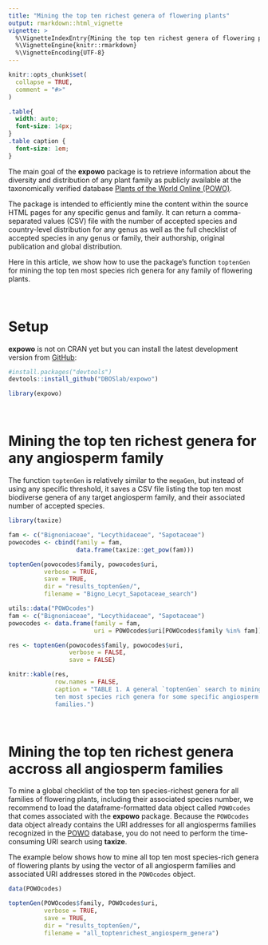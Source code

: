 ```yaml
---
title: "Mining the top ten richest genera of flowering plants"
output: rmarkdown::html_vignette
vignette: >
  %\VignetteIndexEntry{Mining the top ten richest genera of flowering plants}
  %\VignetteEngine{knitr::rmarkdown}
  %\VignetteEncoding{UTF-8}
---
```


```r
knitr::opts_chunk$set(
  collapse = TRUE,
  comment = "#>"
)
```

```css
.table{
  width: auto;
  font-size: 14px;
}
.table caption {
  font-size: 1em;
}
```

The main goal of the __expowo__ package is to retrieve information about the 
diversity and distribution of any plant family as publicly available at the 
taxonomically verified database 
[Plants of the World Online (POWO)](https://powo.science.kew.org).\

The package is intended to efficiently mine the content within the source HTML 
pages for any specific genus and family. It can return a comma-separated values 
(CSV) file with the number of accepted species and country-level distribution 
for any genus as well as the full checklist of accepted species in any genus or 
family, their authorship, original publication and global distribution.\

Here in this article, we show how to use the package's function `toptenGen` for 
mining the top ten most species rich genera for any family of flowering plants.\

\

# Setup

__expowo__ is not on CRAN yet but you can install the latest development version 
from [GitHub](https://github.com/):

``` r
#install.packages("devtools")
devtools::install_github("DBOSlab/expowo")
```
```r
library(expowo)
```

\

# Mining the top ten richest genera for any angiosperm family

The function `toptenGen` is relatively similar to the `megaGen`, but instead of 
using any specific threshold, it saves a CSV file listing the top ten most 
biodiverse genera of any target angiosperm family, and their associated number 
of accepted species.\

```r
library(taxize)

fam <- c("Bignoniaceae", "Lecythidaceae", "Sapotaceae")
powocodes <- cbind(family = fam,
                   data.frame(taxize::get_pow(fam)))

toptenGen(powocodes$family, powocodes$uri,
          verbose = TRUE,
          save = TRUE,
          dir = "results_toptenGen/",
          filename = "Bigno_Lecyt_Sapotaceae_search")
```

```r
utils::data("POWOcodes")
fam <- c("Bignoniaceae", "Lecythidaceae", "Sapotaceae")
powocodes <- data.frame(family = fam,
                        uri = POWOcodes$uri[POWOcodes$family %in% fam])

res <- toptenGen(powocodes$family, powocodes$uri,
                 verbose = FALSE,
                 save = FALSE)

knitr::kable(res,
             row.names = FALSE,
             caption = "TABLE 1. A general `toptenGen` search to mining the top 
             ten most species rich genera for some specific angiosperm 
             families.")
```

\

# Mining the top ten richest genera accross all angiosperm families

To mine a global checklist of the top ten species-richest genera for all 
families of flowering plants, including their associated species number, we 
recommend to load the dataframe-formatted data object called `POWOcodes` that 
comes associated with the __expowo__ package. Because the `POWOcodes` data 
object already contains the URI addresses for all angiosperms families 
recognized in the [POWO](https://powo.science.kew.org) database, you do not need
to perform the time-consuming URI search using __taxize__.\

The example below shows how to mine all top ten most species-rich genera of
flowering plants by using the vector of all angiosperm families and associated 
URI addresses stored in the `POWOcodes` object.\

```r
data(POWOcodes)

toptenGen(POWOcodes$family, POWOcodes$uri,
          verbose = TRUE,
          save = TRUE,
          dir = "results_toptenGen/",
          filename = "all_toptenrichest_angiosperm_genera")
```

